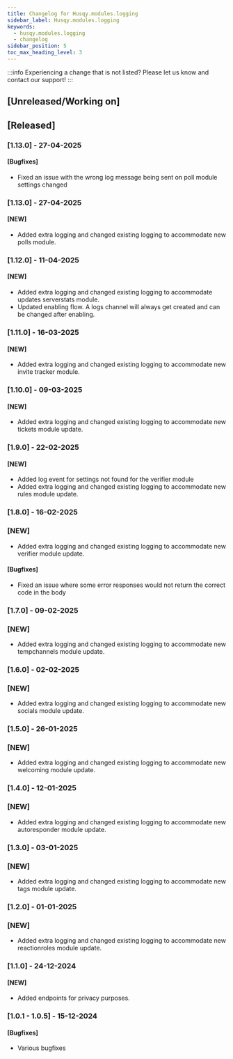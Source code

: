 ```yaml
---
title: Changelog for Husqy.modules.logging
sidebar_label: Husqy.modules.logging
keywords:
  - husqy.modules.logging
  - changelog
sidebar_position: 5
toc_max_heading_level: 3
---
```


:::info
Experiencing a change that is not listed? Please let us know and contact our support!
:::

## [Unreleased/Working on]

## [Released]

### [1.13.0] - 27-04-2025

#### [Bugfixes]

- Fixed an issue with the wrong log message being sent on poll module settings changed

### [1.13.0] - 27-04-2025

#### [NEW]

- Added extra logging and changed existing logging to accommodate new polls module.

### [1.12.0] - 11-04-2025

#### [NEW]

- Added extra logging and changed existing logging to accommodate updates serverstats module.
- Updated enabling flow. A logs channel will always get created and can be changed after enabling.

### [1.11.0] - 16-03-2025

#### [NEW]

- Added extra logging and changed existing logging to accommodate new invite tracker module.

### [1.10.0] - 09-03-2025

#### [NEW]

- Added extra logging and changed existing logging to accommodate new tickets module update.

### [1.9.0] - 22-02-2025

#### [NEW]

- Added log event for settings not found for the verifier module
- Added extra logging and changed existing logging to accommodate new rules module update.

### [1.8.0] - 16-02-2025

### [NEW]

- Added extra logging and changed existing logging to accommodate new verifier module update.

#### [Bugfixes]

- Fixed an issue where some error responses would not return the correct code in the body

### [1.7.0] - 09-02-2025

### [NEW]

- Added extra logging and changed existing logging to accommodate new tempchannels module update.

### [1.6.0] - 02-02-2025

### [NEW]

- Added extra logging and changed existing logging to accommodate new socials module update.

### [1.5.0] - 26-01-2025

### [NEW]

- Added extra logging and changed existing logging to accommodate new welcoming module update.

### [1.4.0] - 12-01-2025

### [NEW]

- Added extra logging and changed existing logging to accommodate new autoresponder module update.

### [1.3.0] - 03-01-2025

### [NEW]

- Added extra logging and changed existing logging to accommodate new tags module update.

### [1.2.0] - 01-01-2025

### [NEW]

- Added extra logging and changed existing logging to accommodate new reactionroles module update.

### [1.1.0] - 24-12-2024

#### [NEW]

- Added endpoints for privacy purposes.

### [1.0.1 - 1.0.5] - 15-12-2024

#### [Bugfixes]

- Various bugfixes
